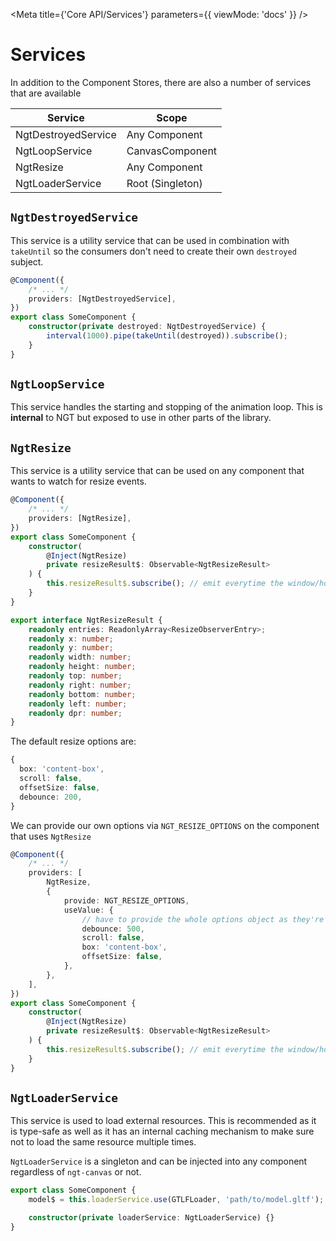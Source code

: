 
<Meta title={'Core API/Services'} parameters={{ viewMode: 'docs' }} />

# Services

In addition to the Component Stores, there are also a number of services that are available

| Service             | Scope            |
| ------------------- | ---------------- |
| NgtDestroyedService | Any Component    |
| NgtLoopService      | CanvasComponent  |
| NgtResize           | Any Component    |
| NgtLoaderService    | Root (Singleton) |

## `NgtDestroyedService`

This service is a utility service that can be used in combination with `takeUntil` so the consumers don't need to create their own `destroyed` subject.

```ts
@Component({
    /* ... */
    providers: [NgtDestroyedService],
})
export class SomeComponent {
    constructor(private destroyed: NgtDestroyedService) {
        interval(1000).pipe(takeUntil(destroyed)).subscribe();
    }
}
```

## `NgtLoopService`

This service handles the starting and stopping of the animation loop. This is **internal** to NGT but exposed to use in other parts of the library.

## `NgtResize`

This service is a utility service that can be used on any component that wants to watch for resize events.

```ts
@Component({
    /* ... */
    providers: [NgtResize],
})
export class SomeComponent {
    constructor(
        @Inject(NgtResize)
        private resizeResult$: Observable<NgtResizeResult>
    ) {
        this.resizeResult$.subscribe(); // emit everytime the window/host is resized
    }
}
```

```ts
export interface NgtResizeResult {
    readonly entries: ReadonlyArray<ResizeObserverEntry>;
    readonly x: number;
    readonly y: number;
    readonly width: number;
    readonly height: number;
    readonly top: number;
    readonly right: number;
    readonly bottom: number;
    readonly left: number;
    readonly dpr: number;
}
```

The default resize options are:

```ts
{
  box: 'content-box',
  scroll: false,
  offsetSize: false,
  debounce: 200,
}
```

We can provide our own options via `NGT_RESIZE_OPTIONS` on the component that uses `NgtResize`

```ts
@Component({
    /* ... */
    providers: [
        NgtResize,
        {
            provide: NGT_RESIZE_OPTIONS,
            useValue: {
                // have to provide the whole options object as they're not merged at the moment
                debounce: 500,
                scroll: false,
                box: 'content-box',
                offsetSize: false,
            },
        },
    ],
})
export class SomeComponent {
    constructor(
        @Inject(NgtResize)
        private resizeResult$: Observable<NgtResizeResult>
    ) {
        this.resizeResult$.subscribe(); // emit everytime the window/host is resized
    }
}
```

## `NgtLoaderService`

This service is used to load external resources. This is recommended as it is type-safe as well as it has an internal caching mechanism to make sure not to load the same resource multiple times.

`NgtLoaderService` is a singleton and can be injected into any component regardless of `ngt-canvas` or not.

```ts
export class SomeComponent {
    model$ = this.loaderService.use(GTLFLoader, 'path/to/model.gltf'); // Observable<GLTF>

    constructor(private loaderService: NgtLoaderService) {}
}
```
